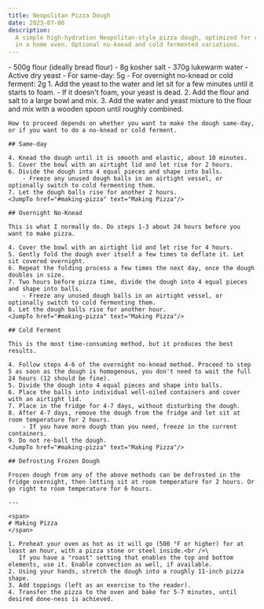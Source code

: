 ```yaml
---
title: Neopolitan Pizza Dough
date: 2023-07-06
description:
  A simple high-hydration Neopolitan-style pizza dough, optimized for cooking
  in a home oven. Optional no-knead and cold fermented variations.
---
```



<Ingredients>
    - 500g flour (ideally bread flour)
    - 8g kosher salt
    - 370g lukewarm water
    - Active dry yeast
        - For same-day: 5g
        - For overnight no-knead or cold ferment: 2g
</Ingredients>

<Steps>
    1. Add the yeast to the water and let sit for a few minutes until it starts to foam.
        - If it doesn't foam, your yeast is dead.
    2. Add the flour and salt to a large bowl and mix.
    3. Add the water and yeast mixture to the flour and mix with a wooden spoon until roughly combined.

    How to proceed depends on whether you want to make the dough same-day, or if you want to do a no-knead or cold ferment.

    ## Same-day

    4. Knead the dough until it is smooth and elastic, about 10 minutes.
    5. Cover the bowl with an airtight lid and let rise for 2 hours.
    6. Divide the dough into 4 equal pieces and shape into balls.
        - Freeze any unused dough balls in an airtight vessel, or optionally switch to cold fermenting them.
    7. Let the dough balls rise for another 2 hours.
    <JumpTo href="#making-pizza" text="Making Pizza"/>

    ## Overnight No-Knead

    This is what I normally do. Do steps 1-3 about 24 hours before you want to make pizza.

    4. Cover the bowl with an airtight lid and let rise for 4 hours.
    5. Gently fold the dough over itself a few times to deflate it. Let sit covered overnight.
    6. Repeat the folding process a few times the next day, once the dough doubles in size.
    7. Two hours before pizza time, divide the dough into 4 equal pieces and shape into balls.
        - Freeze any unused dough balls in an airtight vessel, or optionally switch to cold fermenting them.
    8. Let the dough balls rise for another hour.
    <JumpTo href="#making-pizza" text="Making Pizza"/>

    ## Cold Ferment

    This is the most time-consuming method, but it produces the best results.

    4. Follow steps 4-6 of the overnight no-knead method. Proceed to step 5 as soon as the dough is homogenous, you don't need to wait the full 24 hours (12 should be fine).
    5. Divide the dough into 4 equal pieces and shape into balls.
    6. Place the balls into individual well-oiled containers and cover with an airtight lid.
    7. Place in the fridge for 4-7 days, without disturbing the dough.
    8. After 4-7 days, remove the dough from the fridge and let sit at room temperature for 2 hours.
        - If you have more dough than you need, freeze in the current containers.
    9. Do not re-ball the dough.
    <JumpTo href="#making-pizza" text="Making Pizza"/>

    ## Defrosting Frozen Dough

    Frozen dough from any of the above methods can be defrosted in the fridge overnight, then letting sit at room temperature for 2 hours. Or go right to room temperature for 6 hours.

    ---

    <span>
    # Making Pizza
    </span>

    1. Preheat your oven as hot as it will go (500 °F or higher) for at least an hour, with a pizza stone or steel inside.<br />\
       If you have a "roast" setting that enables the top and bottom elements, use it. Enable convection as well, if available.
    2. Using your hands, stretch the dough into a roughly 11-inch pizza shape.
    3. Add toppings (left as an exercise to the reader).
    4. Transfer the pizza to the oven and bake for 5-7 minutes, until desired done-ness is achieved.
</Steps>
